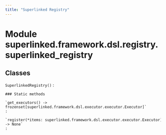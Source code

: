 ```yaml
---
title: "Superlinked Registry"
---
```


Module superlinked.framework.dsl.registry.superlinked_registry
==============================================================

Classes
-------

`SuperlinkedRegistry()`
:   

    ### Static methods

    `get_executors() ‑> frozenset[superlinked.framework.dsl.executor.executor.Executor]`
    :

    `register(*items: superlinked.framework.dsl.executor.executor.Executor) ‑> None`
    :